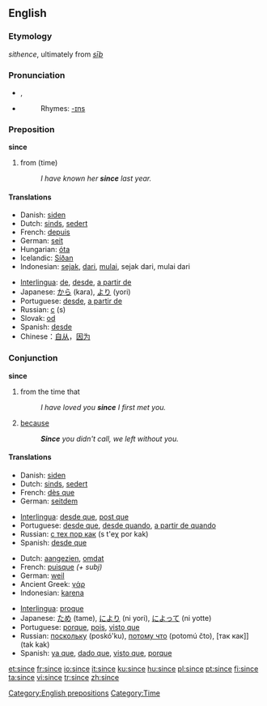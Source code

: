 {{wikipedia|dab=since}}
==English==

{{rank|word|light|felt|249|since|use|used|began}}

===Etymology===
{{ME.}} ''sithence'', ultimately from {{OE.}} ''[[sīþ]]''

===Pronunciation===
*{{IPA|/sɪns/}}, {{SAMPA|/sIns/}}
*{{audio|en-us-since.ogg|Audio (US)}}
*:Rhymes: [[Rhymes:English:-ɪns|-ɪns]]

===Preposition===
'''since'''

# from (time)
#: ''I have known her '''since''' last year.''

====Translations====
{{trans-top}}
*Danish: [[siden]]
*Dutch: [[sinds]], [[sedert]]
*French: [[depuis]]
*German: [[seit]]
*Hungarian: [[óta]]
*Icelandic: [[Síðan]]
*Indonesian: [[sejak]], [[dari]], [[mulai]], sejak dari, mulai dari
{{trans-mid}}
*[[Interlingua]]: [[de]], [[desde]], [[a partir de]]
*Japanese: [[から]] (kara), [[より]] (yori)
*Portuguese: [[desde]], [[a partir de]]
*Russian: [[с]] (s)
*Slovak: [[od]]
*Spanish: [[desde]]
*Chinese：[[自从]]，[[因为]]
{{trans-bottom}}

===Conjunction===
'''since'''

# from the time that
#: ''I have loved you '''since''' I first met you.''
# [[because]]
#: '''''Since''' you didn't call, we left without you.''

====Translations====
{{trans-top|from the time that}}
*Danish: [[siden]]
*Dutch: [[sinds]], [[sedert]]
*French: [[dès que]]
*German: [[seitdem]]
{{trans-mid}}
*[[Interlingua]]: [[desde que]], [[post que]]
*Portuguese: [[desde que]], [[desde quando]], [[a partir de quando]]
*Russian: [[с тех пор как]] (s t'eχ por kak)
*Spanish: [[desde que]]
{{trans-bottom}}

{{trans-top|because}}
*Dutch: [[aangezien]], [[omdat]]
*French: [[puisque]] ''(+ subj)''
*German: [[weil]]
*Ancient Greek: [[γάρ]]
*Indonesian: [[karena]]
{{trans-mid}}
*[[Interlingua]]: [[proque]]
*Japanese: [[ため]] (tame), [[により]] (ni yori), [[によって]] (ni yotte)
*Portuguese: [[porque]], [[pois]], [[visto que]]
*Russian: [[поскольку]] (poskó'ku), [[потому что]] (potomú čto), [так как]] (tak kak)
*Spanish: [[ya que]], [[dado que]], [[visto que]], [[porque]]
{{trans-bottom}}

[[Category:English prepositions]]
[[Category:Time]]

[[et:since]]
[[fr:since]]
[[io:since]]
[[it:since]]
[[ku:since]]
[[hu:since]]
[[pl:since]]
[[pt:since]]
[[fi:since]]
[[ta:since]]
[[vi:since]]
[[tr:since]]
[[zh:since]]
